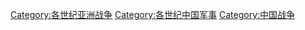 [[Category:各世纪亚洲战争|Category:各世纪亚洲战争]]
[[Category:各世纪中国军事|Category:各世纪中国军事]]
[[Category:中国战争|Category:中国战争]]